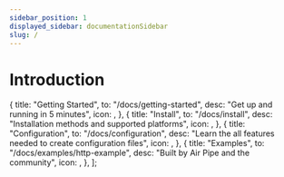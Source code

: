 ```yaml
---
sidebar_position: 1
displayed_sidebar: documentationSidebar
slug: /
---
```



# Introduction

  {
    title: "Getting Started",
    to: "/docs/getting-started",
    desc: "Get up and running in 5 minutes",
    icon: <IconClick color="#007bff" />,
  },
  {
    title: "Install",
    to: "/docs/install",
    desc: "Installation methods and supported platforms",
    icon: <IconDownload color="#007bff" />,
  },
  {
    title: "Configuration",
    to: "/docs/configuration",
    desc: "Learn the all features needed to create configuration files",
    icon: <IconFiles color="#007bff" />,
  },
  {
    title: "Examples",
    to: "/docs/examples/http-example",
    desc: "Built by Air Pipe and the community",
    icon: <IconFiles color="#007bff" />,
  },
];

<MDXProvider components={Cards}>

<Cards cards={desc} col={col} />

</MDXProvider>
